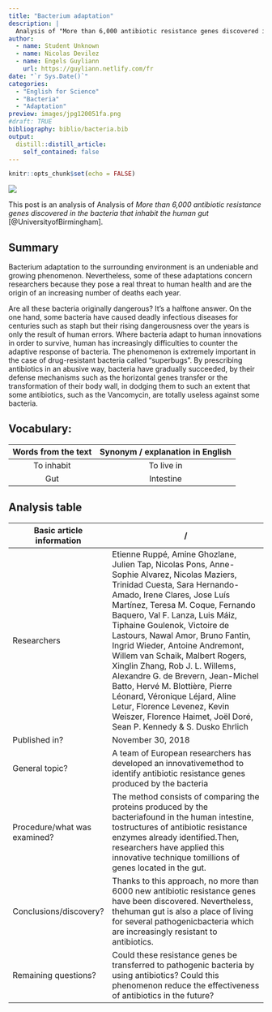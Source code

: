 ```yaml
---
title: "Bacterium adaptation"
description: |
  Analysis of "More than 6,000 antibiotic resistance genes discovered in the bacteria that inhabit the human gut"
author:
  - name: Student Unknown
  - name: Nicolas Devilez
  - name: Engels Guyliann
    url: https://guyliann.netlify.com/fr
date: "`r Sys.Date()`"
categories:
  - "English for Science"
  - "Bacteria"
  - "Adaptation"
preview: images/jpg120051fa.png
#draft: TRUE
bibliography: biblio/bacteria.bib
output:
  distill::distill_article:
    self_contained: false
---
```

 
```r
knitr::opts_chunk$set(echo = FALSE)
```
 
 
![](images/jpg120051fa.png)
 
This post is an analysis of Analysis of *More than 6,000 antibiotic resistance genes discovered in the bacteria that inhabit the human gut* [@UniversityofBirmingham]. 


## Summary 

Bacterium adaptation to the surrounding environment is an undeniable and growing phenomenon. Nevertheless, some of these adaptations concern researchers because they pose a real threat to human health and are the origin of an increasing number of deaths each year.

Are all these bacteria originally dangerous? It’s a halftone answer. On the one hand, some bacteria have caused deadly infectious diseases for centuries such as staph but their rising dangerousness over the years is only the result of human errors. Where bacteria adapt to human innovations in order to survive, human has increasingly difficulties to counter the adaptive response of bacteria. The phenomenon is extremely important in the case of drug-resistant bacteria called “superbugs”. By prescribing antibiotics in an abusive way, bacteria have gradually succeeded, by their defense mechanisms such as the horizontal genes transfer or the transformation of their body wall, in dodging them to such an extent that some antibiotics, such as the Vancomycin, are totally useless against some bacteria.


## Vocabulary: 

| Words from the text 	| Synonym / explanation in English 	|
|:-------------------:	|:--------------------------------:	|
|      To inhabit     	|       To live in            	|
|         Gut         	|       Intestine            	|

## Analysis table

| Basic article information 	| / 	|
|------------------------------	|-------------------------------------------------------------------------------------------------------------------------------------------------------------------------------------------------------------------------------------------------------------------------------------------------------------------------------------------------------------------------------------------------------------------------------------------------------------------------------------------------------------------------------------------------------------------------------------------------------------------------------	|
| Researchers 	| Etienne Ruppé, Amine Ghozlane, Julien Tap, Nicolas Pons, Anne- Sophie Alvarez, Nicolas Maziers, Trinidad Cuesta, Sara Hernando- Amado, Irene Clares, Jose Luís Martínez, Teresa M. Coque, Fernando Baquero, Val F. Lanza, Luis Máiz, Tiphaine Goulenok, Victoire de Lastours, Nawal Amor, Bruno Fantin, Ingrid Wieder, Antoine Andremont, Willem van Schaik, Malbert Rogers, Xinglin Zhang, Rob J. L. Willems, Alexandre G. de Brevern, Jean-Michel Batto, Hervé M. Blottière, Pierre Léonard, Véronique Léjard, Aline Letur, Florence Levenez, Kevin Weiszer, Florence Haimet, Joël Doré, Sean P. Kennedy & S. Dusko Ehrlich           	|
| Published in? 	| November 30, 2018 	|
| General topic? 	| A team of European researchers has developed an innovativemethod to identify antibiotic resistance genes produced by the bacteria	|
| Procedure/what was examined? 	| The method consists of comparing the proteins produced by the bacteriafound in the human intestine, tostructures of antibiotic resistance enzymes already identified.Then, researchers have applied this innovative technique tomillions of genes located in the gut. 	|
| Conclusions/discovery? 	| Thanks to this approach, no more than 6000 new antibiotic resistance genes have been discovered. Nevertheless, thehuman gut is also a place of living for several pathogenicbacteria which are increasingly resistant to antibiotics.|
| Remaining questions? 	| Could these resistance genes be transferred to pathogenic bacteria by using antibiotics? Could this phenomenon reduce the effectiveness of antibiotics in the future? 	|

